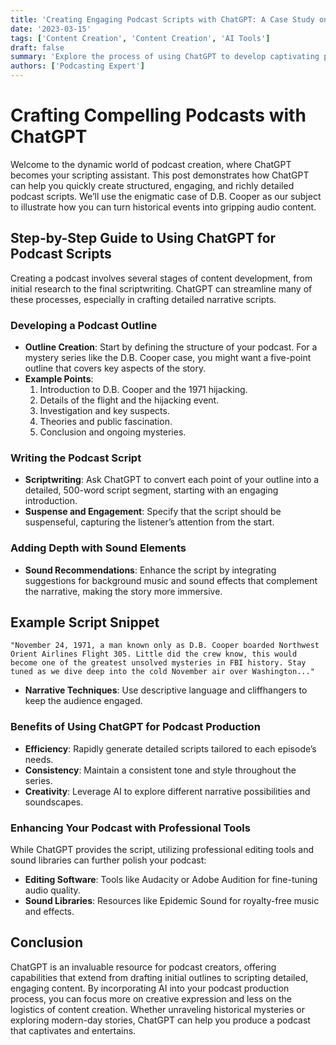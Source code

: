```yaml
---
title: 'Creating Engaging Podcast Scripts with ChatGPT: A Case Study on D.B. Cooper'
date: '2023-03-15'
tags: ['Content Creation', 'Content Creation', 'AI Tools']
draft: false
summary: 'Explore the process of using ChatGPT to develop captivating podcast scripts, with a focus on creating a suspenseful series about the mysterious D.B. Cooper case.'
authors: ['Podcasting Expert']
---
```


# Crafting Compelling Podcasts with ChatGPT

Welcome to the dynamic world of podcast creation, where ChatGPT becomes your scripting assistant. This post demonstrates how ChatGPT can help you quickly create structured, engaging, and richly detailed podcast scripts. We’ll use the enigmatic case of D.B. Cooper as our subject to illustrate how you can turn historical events into gripping audio content.

## Step-by-Step Guide to Using ChatGPT for Podcast Scripts

Creating a podcast involves several stages of content development, from initial research to the final scriptwriting. ChatGPT can streamline many of these processes, especially in crafting detailed narrative scripts.

### Developing a Podcast Outline

- **Outline Creation**: Start by defining the structure of your podcast. For a mystery series like the D.B. Cooper case, you might want a five-point outline that covers key aspects of the story.
- **Example Points**:
  1. Introduction to D.B. Cooper and the 1971 hijacking.
  2. Details of the flight and the hijacking event.
  3. Investigation and key suspects.
  4. Theories and public fascination.
  5. Conclusion and ongoing mysteries.

### Writing the Podcast Script

- **Scriptwriting**: Ask ChatGPT to convert each point of your outline into a detailed, 500-word script segment, starting with an engaging introduction.
- **Suspense and Engagement**: Specify that the script should be suspenseful, capturing the listener’s attention from the start.

### Adding Depth with Sound Elements

- **Sound Recommendations**: Enhance the script by integrating suggestions for background music and sound effects that complement the narrative, making the story more immersive.

## Example Script Snippet

```plainText
"November 24, 1971, a man known only as D.B. Cooper boarded Northwest Orient Airlines Flight 305. Little did the crew know, this would become one of the greatest unsolved mysteries in FBI history. Stay tuned as we dive deep into the cold November air over Washington..."
```

- **Narrative Techniques**: Use descriptive language and cliffhangers to keep the audience engaged.

### Benefits of Using ChatGPT for Podcast Production

- **Efficiency**: Rapidly generate detailed scripts tailored to each episode’s needs.
- **Consistency**: Maintain a consistent tone and style throughout the series.
- **Creativity**: Leverage AI to explore different narrative possibilities and soundscapes.

### Enhancing Your Podcast with Professional Tools

While ChatGPT provides the script, utilizing professional editing tools and sound libraries can further polish your podcast:

- **Editing Software**: Tools like Audacity or Adobe Audition for fine-tuning audio quality.
- **Sound Libraries**: Resources like Epidemic Sound for royalty-free music and effects.

## Conclusion

ChatGPT is an invaluable resource for podcast creators, offering capabilities that extend from drafting initial outlines to scripting detailed, engaging content. By incorporating AI into your podcast production process, you can focus more on creative expression and less on the logistics of content creation. Whether unraveling historical mysteries or exploring modern-day stories, ChatGPT can help you produce a podcast that captivates and entertains.
